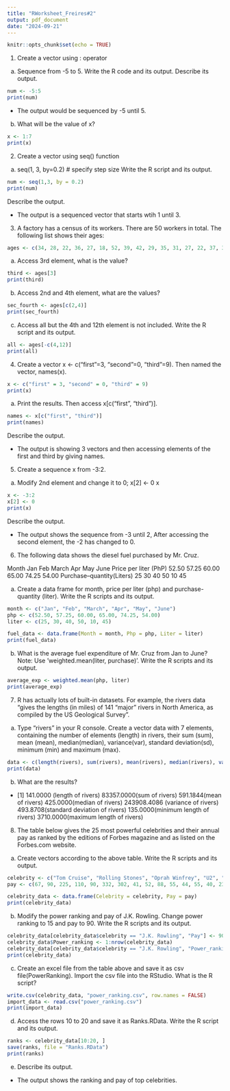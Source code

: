 ```yaml
---
title: "RWorksheet_Freires#2"
output: pdf_document
date: "2024-09-21"
---
```


```r
knitr::opts_chunk$set(echo = TRUE)
```

1. Create a vector using : operator
a) Sequence from -5 to 5. Write the R code and its output.
Describe its output.

```r
num <- -5:5
print(num)
```
- The output would be sequenced by -5 until 5.

b) What will be the value of x?
  
```r
x <- 1:7
print(x)
```
2. Create a vector using seq() function
a. seq(1, 3, by=0.2) # specify step size
Write the R script and its output. 

```r
num <- seq(1,3, by = 0.2)
print(num)
```
Describe the output.

- The output is a sequenced vector that starts wtih 1 until 3. 

3. A factory has a census of its workers. There are 50 workers in total. The following
list shows their ages:
```r
ages <- c(34, 28, 22, 36, 27, 18, 52, 39, 42, 29, 35, 31, 27, 22, 37, 34, 19, 20, 57, 49, 50, 37, 46, 25, 17, 37, 43, 53, 41, 51, 35, 24,33, 41, 53, 40, 18, 44, 38, 41, 48, 27, 39, 19, 30, 61, 54, 58, 26, 18)
```

a. Access 3rd element, what is the value?
```r
third <- ages[3]
print(third)
```
b. Access 2nd and 4th element, what are the values?
```r
sec_fourth <- ages[c(2,4)]
print(sec_fourth)
```
c. Access all but the 4th and 12th element is not
included. Write the R script and its output.

```r
all <- ages[-c(4,12)]
print(all)
```
4. Create a vector x <- c("first"=3, "second"=0, "third"=9). Then named the
vector, names(x).

```r
x <- c("first" = 3, "second" = 0, "third" = 9)
print(x)
```
a. Print the results. Then access x[c("first", "third")].

```r
names <- x[c("first", "third")]
print(names)
```
Describe the output.

- The output is showing 3 vectors and then accessing elements of the first and third by giving names. 

5. Create a sequence x from -3:2.
a. Modify 2nd element and change it to 0;
x[2] <- 0
x

```r
x <- -3:2
x[2] <- 0
print(x)
```
Describe the output.

- The output shows the sequence from -3 until 2, After accessing the second element, the -2 has changed to 0. 

6. The following data shows the diesel fuel purchased by Mr. Cruz.

Month Jan Feb March Apr May June
Price per liter (PhP) 52.50 57.25 60.00 65.00 74.25 54.00
Purchase–quantity(Liters) 25 30 40 50 10 45

a. Create a data frame for month, price per liter (php)
and purchase-quantity (liter). Write the R scripts and
its output.

```r
month <- c("Jan", "Feb", "March", "Apr", "May", "June")
php <- c(52.50, 57.25, 60.00, 65.00, 74.25, 54.00)
liter <- c(25, 30, 40, 50, 10, 45)

fuel_data <- data.frame(Month = month, Php = php, Liter = liter)
print(fuel_data)
```

b. What is the average fuel expenditure of Mr. Cruz from
Jan to June? Note: Use ‘weighted.mean(liter,
purchase)‘. Write the R scripts and its output.

```r
average_exp <- weighted.mean(php, liter)
print(average_exp)
```
7. R has actually lots of built-in datasets. For example, the rivers data “gives the lengths
(in miles) of 141 “major” rivers in North America, as compiled by the US Geological
Survey”.

a. Type “rivers” in your R console.
Create a vector data with 7
elements, containing the number of elements (length)
in rivers, their sum (sum), mean (mean),
median(median), variance(var), standard deviation(sd),
minimum (min) and maximum (max).

```r
data <- c(length(rivers), sum(rivers), mean(rivers), median(rivers), var(rivers), sd(rivers), min(rivers), max(rivers))
print(data)
```

b. What are the results?

- [1]    141.0000 (length of rivers)  83357.0000(sum of rivers)    591.1844(mean of rivers)   425.0000(median of rivers) 243908.4086 (variance of rivers)  493.8708(standard deviation of rivers)    135.0000(minimum length of rivers)   3710.0000(maximum length of rivers)

8. The table below gives the 25 most powerful celebrities and their annual pay as ranked by the editions of Forbes magazine and as listed on the Forbes.com website.


a. Create vectors according to the above table.
Write the R scripts and its output.

```r
celebrity <- c("Tom Cruise", "Rolling Stones", "Oprah Winfrey", "U2", "Tiger Woods", "Steven Spielberg", "Howard Stern", "50 Cent", "Cast of the Sopranos", "Dan Brown", " Bruce Springsteen", "Donald Trump", "Muhammad Ali", "Paul McCartney", "George Lucas", "Elton John", "David Letterman", "Phil Mickelson", "J.K Rowling", "Brad Pitt", "Peter Jackson", "Dr. Phil McGraw", "Jay Lenon", "Celine Dion", "Kobe Bryant")
pay <- c(67, 90, 225, 110, 90, 332, 302, 41, 52, 88, 55, 44, 55, 40, 233, 34, 40, 47, 75, 25, 39, 45, 32, 40, 31)

celebrity_data <- data.frame(Celebrity = celebrity, Pay = pay)
print(celebrity_data)
```
b. Modify the power ranking and pay of J.K. Rowling.
Change power ranking to 15 and pay to 90. Write the
R scripts and its output.

```r

celebrity_data[celebrity_data$celebrity == "J.K. Rowling", "Pay"] <- 90
celebrity_data$Power_ranking <- 1:nrow(celebrity_data)
celebrity_data[celebrity_data$celebrity == "J.K. Rowling", "Power_ranking"] <- 15
print(celebrity_data)

```
c. Create an excel file from the table above and save it
as csv file(PowerRanking). Import the csv file into
the RStudio. What is the R script?

```r
write.csv(celebrity_data, "power_ranking.csv", row.names = FALSE)
import_data <- read.csv("power_ranking.csv")
print(import_data)
```

d. Access the rows 10 to 20 and save it as Ranks.RData.
Write the R script and its output.

```r
ranks <- celebrity_data[10:20, ]
save(ranks, file = "Ranks.RData")
print(ranks)

```
e. Describe its output.

- The output shows the ranking and pay of top celebrities. 